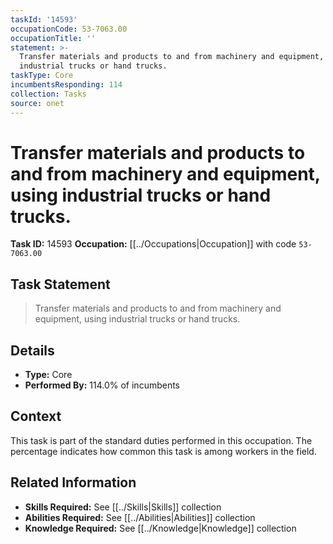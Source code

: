 ```yaml
---
taskId: '14593'
occupationCode: 53-7063.00
occupationTitle: ''
statement: >-
  Transfer materials and products to and from machinery and equipment, using
  industrial trucks or hand trucks.
taskType: Core
incumbentsResponding: 114
collection: Tasks
source: onet
---
```

# Transfer materials and products to and from machinery and equipment, using industrial trucks or hand trucks.

**Task ID:** 14593
**Occupation:** [[../Occupations|Occupation]] with code `53-7063.00`

## Task Statement

> Transfer materials and products to and from machinery and equipment, using industrial trucks or hand trucks.

## Details

- **Type:** Core
- **Performed By:** 114.0% of incumbents

## Context

This task is part of the standard duties performed in this occupation. The percentage indicates how common this task is among workers in the field.

## Related Information

- **Skills Required:** See [[../Skills|Skills]] collection
- **Abilities Required:** See [[../Abilities|Abilities]] collection
- **Knowledge Required:** See [[../Knowledge|Knowledge]] collection
